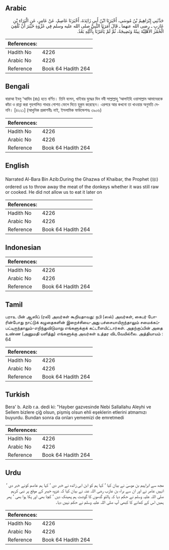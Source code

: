 ## Arabic


<div dir="rtl" lang="ar" style={{fontSize:'larger',backgroundColor:'#f8f9fa',padding:20}}>
حَدَّثَنِي إِبْرَاهِيمُ بْنُ مُوسَى، أَخْبَرَنَا ابْنُ أَبِي زَائِدَةَ، أَخْبَرَنَا عَاصِمٌ، عَنْ عَامِرٍ، عَنِ الْبَرَاءِ بْنِ عَازِبٍ ـ رضى الله عنهما ـ قَالَ أَمَرَنَا النَّبِيُّ صلى الله عليه وسلم فِي غَزْوَةِ خَيْبَرَ أَنْ نُلْقِيَ الْحُمُرَ الأَهْلِيَّةَ نِيئَةً وَنَضِيجَةً، ثُمَّ لَمْ يَأْمُرْنَا بِأَكْلِهِ بَعْدُ‏.‏
</div>
<div style={{backgroundColor:'#f8f9fa',padding:20, marginBottom: 10}}><table> <thead> <tr> <th>References:</th> <th></th> </tr> </thead> <tbody><tr><td>Hadith No</td><td>4226</td></tr><tr><td>Arabic No</td><td>4226</td></tr><tr><td>Reference</td><td>Book 64 Hadith 264</td></tr></tbody></table></div>

## Bengali


<div dir="ltr" lang="bn" style={{fontSize:'larger',backgroundColor:'#f8f9fa',padding:20}}>
বারাআ ইবনু ‘আযিব (রাঃ) হতে বর্ণিত। তিনি বলেন, খাইবার যুদ্ধের দিন নবী সাল্লাল্লাহু ‘আলাইহি ওয়াসাল্লাম আমাদেরকে কাঁচা ও রান্না করা গৃহপালিত গাধার গোশত ফেলে দিতে হুকুম করেছেন। এরপরে আর কখনো তা খাওয়ার অনুমতি দেননি। [৪২২১] (আধুনিক প্রকাশনীঃ নাই, ইসলামিক ফাউন্ডেশনঃ ৩৯০৬)
</div>
<div style={{backgroundColor:'#f8f9fa',padding:20, marginBottom: 10}}><table> <thead> <tr> <th>References:</th> <th></th> </tr> </thead> <tbody><tr><td>Hadith No</td><td>4226</td></tr><tr><td>Arabic No</td><td>4226</td></tr><tr><td>Reference</td><td>Book 64 Hadith 264</td></tr></tbody></table></div>

## English


<div dir="ltr" lang="en" style={{fontSize:'larger',backgroundColor:'#f8f9fa',padding:20}}>
Narrated Al-Bara Bin Azib:During the Ghazwa of Khaibar, the Prophet (ﷺ) ordered us to throw away the meat of the donkeys whether it was still raw or cooked. He did not allow us to eat it later on
</div>
<div style={{backgroundColor:'#f8f9fa',padding:20, marginBottom: 10}}><table> <thead> <tr> <th>References:</th> <th></th> </tr> </thead> <tbody><tr><td>Hadith No</td><td>4226</td></tr><tr><td>Arabic No</td><td>4226</td></tr><tr><td>Reference</td><td>Book 64 Hadith 264</td></tr></tbody></table></div>

## Indonesian


<div dir="ltr" lang="id" style={{fontSize:'larger',backgroundColor:'#f8f9fa',padding:20}}>

</div>
<div style={{backgroundColor:'#f8f9fa',padding:20, marginBottom: 10}}><table> <thead> <tr> <th>References:</th> <th></th> </tr> </thead> <tbody><tr><td>Hadith No</td><td>4226</td></tr><tr><td>Arabic No</td><td>4226</td></tr><tr><td>Reference</td><td>Book 64 Hadith 264</td></tr></tbody></table></div>

## Tamil


<div dir="ltr" lang="ta" style={{fontSize:'larger',backgroundColor:'#f8f9fa',padding:20}}>
பராஉ பின் ஆஸிப் (ரலி) அவர்கள் கூறியதாவது: நபி (ஸல்) அவர்கள், கைபர் போரின்போது நாட்டுக் கழுதைகளின் இறைச்சியை-அது பச்சையாயிருந்தாலும் சமைக்கப்பட்டிருந்தாலும்-எறிந்துவிடுமாறு எங்களுக்குக் கட்டளையிட்டார்கள். அதற்குப்பின் அதை உண்ண (அனுமதி யளித்து) எங்களுக்கு அவர்கள் உத்தர விடவேயில்லை. அத்தியாயம் : 64
</div>
<div style={{backgroundColor:'#f8f9fa',padding:20, marginBottom: 10}}><table> <thead> <tr> <th>References:</th> <th></th> </tr> </thead> <tbody><tr><td>Hadith No</td><td>4226</td></tr><tr><td>Arabic No</td><td>4226</td></tr><tr><td>Reference</td><td>Book 64 Hadith 264</td></tr></tbody></table></div>

## Turkish


<div dir="ltr" lang="tr" style={{fontSize:'larger',backgroundColor:'#f8f9fa',padding:20}}>
Bera' b. Azib r.a. dedi ki: "Hayber gazvesinde Nebi Sallallahu Aleyhi ve Sellem bizlere çiğ olsun, pişmiş olsun ehli eşeklerin etlerini atmamızı buyurdu. Bundan sonra da onları yememizi de emretmedi
</div>
<div style={{backgroundColor:'#f8f9fa',padding:20, marginBottom: 10}}><table> <thead> <tr> <th>References:</th> <th></th> </tr> </thead> <tbody><tr><td>Hadith No</td><td>4226</td></tr><tr><td>Arabic No</td><td>4226</td></tr><tr><td>Reference</td><td>Book 64 Hadith 264</td></tr></tbody></table></div>

## Urdu


<div dir="rtl" lang="ur" style={{fontSize:'larger',backgroundColor:'#f8f9fa',padding:20}}>
مجھ سے ابراہیم بن موسیٰ نے بیان کیا ‘ کہا ہم کو ابن ابی زائدہ نے خبر دی ‘ کہا ہم عاصم کونے خبر دی ‘ انہیں عامر نے اور ان سے براء بن عازب رضی اللہ عنہ نے بیان کیا کہ غزوہ خیبر کے موقع پر نبی کریم صلی اللہ علیہ وسلم نے حکم دیا کہ پالتو گدھوں کا گوشت ہم پھینک دیں ‘ کچا بھی اور پکا ہوا بھی ‘ پھر ہمیں اس کے کھانے کا کبھی آپ صلی اللہ علیہ وسلم نے حکم نہیں دیا۔
</div>
<div style={{backgroundColor:'#f8f9fa',padding:20, marginBottom: 10}}><table> <thead> <tr> <th>References:</th> <th></th> </tr> </thead> <tbody><tr><td>Hadith No</td><td>4226</td></tr><tr><td>Arabic No</td><td>4226</td></tr><tr><td>Reference</td><td>Book 64 Hadith 264</td></tr></tbody></table></div>